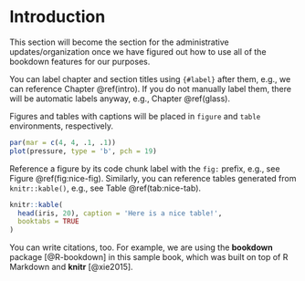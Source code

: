 # Introduction {#intro}

This section will become the section for the administrative updates/organization once we have figured out how to use all of the bookdown features for our purposes.

You can label chapter and section titles using `{#label}` after them, e.g., we can reference Chapter \@ref(intro). If you do not manually label them, there will be automatic labels anyway, e.g., Chapter \@ref(glass).

Figures and tables with captions will be placed in `figure` and `table` environments, respectively.

````r
par(mar = c(4, 4, .1, .1))
plot(pressure, type = 'b', pch = 19)
````

Reference a figure by its code chunk label with the `fig:` prefix, e.g., see Figure \@ref(fig:nice-fig). Similarly, you can reference tables generated from `knitr::kable()`, e.g., see Table \@ref(tab:nice-tab).

````r
knitr::kable(
  head(iris, 20), caption = 'Here is a nice table!',
  booktabs = TRUE
)
````

You can write citations, too. For example, we are using the **bookdown** package [@R-bookdown] in this sample book, which was built on top of R Markdown and **knitr** [@xie2015].  



